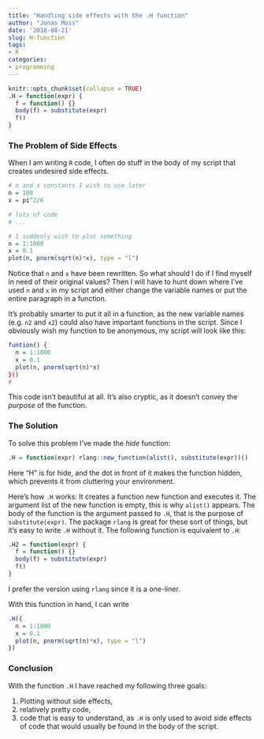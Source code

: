 ```yaml
---
title: "Handling side effects with the .H function"
author: "Jonas Moss"
date: '2018-08-21'
slug: H-function
tags:
- R
categories:
- programming
---
```


```r
knitr::opts_chunk$set(collapse = TRUE)
.H = function(expr) {
  f = function() {}
  body(f) = substitute(expr)
  f()
}
```

### The Problem of Side Effects
When I am writing $\mathtt{R}$ code, I often do stuff in the body of my script that creates undesired side effects. 

```r
# n and x constants I wish to use later
n = 100
x = pi^2/6

# lots of code
# ...

# I suddenly wish to plot something
n = 1:1000
x = 0.1
plot(n, pnorm(sqrt(n)*x), type = "l")
```

Notice that `n` and `x` have been rewritten. So what should I do if I find myself in need of their original values?  Then I will have to hunt down where I've used `n` and `x` in my script and either change the variable names or put the entire paragraph in a function.

It's probably smarter to put it all in a function, as the new variable names (e.g. `n2` and `x2`) could also have important functions in the script. Since I obviously wish my function to be anonymous, my script will look like this:
```r
funtion() {
  n = 1:1000
  x = 0.1
  plot(n, pnorm(sqrt(n)*x)
}()
#
```

This code isn't beautiful at all.  It's also cryptic, as it doesn't convey the *purpose* of the function. 

### The Solution
To solve this problem I've made the *hide* function:

```r
.H = function(expr) rlang::new_function(alist(), substitute(expr))()
```

Here "H" is for hide, and the dot in front of it makes the function hidden, which prevents it from cluttering your environment. 

Here's how `.H` works: It creates a function new function and executes it. The argument list of the new function is empty, this is why `alist()` appears. The body of the function is the argument passed to `.H`, that is the purpose of `substitute(expr)`. The package `rlang` is great for these sort of things, but it's easy to write `.H` without it. The following function is equivalent to `.H`:

```r
.H2 = function(expr) {
  f = function() {}
  body(f) = substitute(expr)
  f()
}
```

I prefer the version using `rlang` since it is a one-liner.

With this function in hand, I can write

```r
.H({
  n = 1:1000
  x = 0.1
  plot(n, pnorm(sqrt(n)*x), type = "l")
})
```

### Conclusion
With the function `.H` I have reached my following three goals:

1. Plotting without side effects,
2. relatively pretty code,
3. code that is easy to understand, as `.H` is only used to avoid side effects of code that would usually be found in the body of the script.
